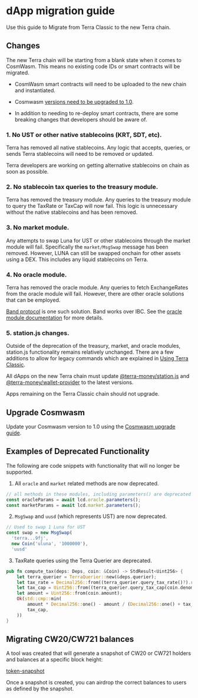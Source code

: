
# dApp migration guide

Use this guide to Migrate from Terra Classic to the new Terra chain.

## Changes

The new Terra chain will be starting from a blank state when it comes to CosmWasm. This means no existing code IDs or smart contracts will be migrated.

- CosmWasm smart contracts will need to be uploaded to the new chain and instantiated.

- Cosmwasm [versions need to be upgraded to 1.0](#upgrade-cosmwasm).

- In addition to needing to re-deploy smart contracts, there are some breaking changes that developers should be aware of.

### 1. No UST or other native stablecoins (KRT, SDT, etc).

Terra has removed all native stablecoins. Any logic that accepts, queries, or sends Terra stablecoins will need to be removed or updated.

Terra developers are working on getting alternative stablecoins on chain as soon as possible.

### 2. No stablecoin tax queries to the treasury module.

Terra has removed the treasury module. Any queries to the treasury module to query the TaxRate or TaxCap will now fail. This logic is unnecessary without the native stablecoins and has been removed.

### 3. No market module.

Any attempts to swap Luna for UST or other stablecoins through the market module will fail. Specifically the `market/MsgSwap` message has been removed. However, LUNA can still be swapped onchain for other assets using a DEX. This includes any liquid stablecoins on Terra.

### 4. No oracle module.

Terra has removed the oracle module. Any queries to fetch ExchangeRates from the oracle module will fail. However, there are other oracle solutions that can be employed.

[Band protocol](https://docs.bandchain.org/introduction/overview.html) is one such solution. Band works over IBC. See the [oracle module documentation](https://docs.bandchain.org/client-library/protocol-buffers/oracle-module.html) for more details.

### 5. station.js changes.

Outside of the deprecation of the treasury, market, and oracle modules, station.js functionality remains relatively unchanged. There are a few additions to allow for legacy commands which are explained in [Using Terra Classic](../develop/station-js/terra-classic.mdx).

<Admonition type="danger" icon="🔥" title="Update station.js and Wallet Provider">

All dApps on the new Terra chain must update [@terra-money/station.js](https://www.npmjs.com/package/@terra-money/station.js) and [@terra-money/wallet-provider](https://www.npmjs.com/package/@terra-money/wallet-provider) to the latest versions.

Apps remaining on the Terra Classic chain should not upgrade.

</Admonition>

## Upgrade Cosmwasm

Update your Cosmwasm version to 1.0 using the [Cosmwasm upgrade guide](../develop/guides/smart-contracts/upgrade-cosmwasm.mdx).

## Examples of Deprecated Functionality

The following are code snippets with functionality that will no longer be supported.

1. All `oracle` and `market` related methods are now deprecated.

```ts
// all methods in these modules, including parameters() are deprecated
const oracleParams = await lcd.oracle.parameters();
const marketParams = await lcd.market.parameters();
```

2. `MsgSwap` and `uusd` (which represents UST) are now deprecated.

```ts
// Used to swap 1 Luna for UST
const swap = new MsgSwap(
  'terra...9fj',
  new Coin('uluna', '1000000'),
  'uusd'
```

3. TaxRate queries using the Terra Querier are deprecated.

```rust
pub fn compute_tax(deps: Deps, coin: &Coin) -> StdResult<Uint256> {
    let terra_querier = TerraQuerier::new(&deps.querier);
    let tax_rate = Decimal256::from((terra_querier.query_tax_rate()?).rate);
    let tax_cap = Uint256::from((terra_querier.query_tax_cap(coin.denom.to_string())?).cap);
    let amount = Uint256::from(coin.amount);
    Ok(std::cmp::min(
        amount * Decimal256::one() - amount / (Decimal256::one() + tax_rate),
        tax_cap,
    ))
}

```

## Migrating CW20/CW721 balances

A tool was created that will generate a snapshot of CW20 or CW721 holders and balances at a specific block height:

[token-snapshot](https://github.com/emidev98/token-snapshot)

Once a snapshot is created, you can airdrop the correct balances to users as defined by the snapshot.
